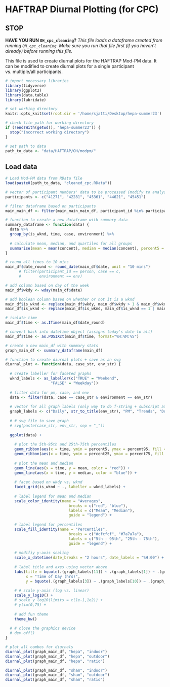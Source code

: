 # HAFTRAP Diurnal Plotting (for CPC)

## STOP

**HAVE YOU RUN `OH_cpc_cleaning`?**
*This file loads a dataframe created from running `OH_cpc_cleaning`. Make sure you run that file first (if you haven't already) before running this file.*

This file is used to create diurnal plots for the HAFTRAP Mod-PM data. It can be modified to create diurnal plots for a single participant vs. multiple/all participants. 

```r
# import necessary libraries
library(tidyverse)
library(ggplot2)
library(data.table)
library(lubridate)
```

```r
# set working directory
knitr::opts_knit$set(root.dir = '/home/sjatti/Desktop/hepa-summer23')
```

```r
# check file path for working directory
if (!endsWith(getwd(), "hepa-summer23")) {
  stop("Incorrect working directory")
}
```

```r
# set path to data
path_to_data <- "data/HAFTRAP/OH/modpm/"
```

## Load data
```r
# Load Mod-PM data from RData file
load(paste0(path_to_data, "cleaned_cpc.RData"))
```

```r
# vector of participant numbers' data to be processed (modify to analyze specific participants)
participants <- c("41271", "42281", "45361", "44621", "45451")

# filter dataframe based on participants
main_main_df <- filter(main_main_main_df, participant_id %in% participants)
```

```r
# function to create a new dataframe with summary data
summary_dataframe <- function(data) {
  data %>%
  group_by(is_wknd, time, case, environment) %>%
    
  # calculate mean, median, and quartiles for all groups
  summarise(mean = mean(concent), median = median(concent), percent5 = quantile(concent, 0.05), percent25 = quantile(concent, 0.25), percent75 = quantile(concent, 0.75), percent95 = quantile(concent, 0.95))
}
```

```r
# round all times to 10 mins
main_df$date_round <- round_date(main_df$date, unit = "10 mins")
      # filter(participant_id == person, case == c, 
      #        environment == env)
```

```r
# add column based on day of the week
main_df$wkdy <- wday(main_df$date)

# add boolean column based on whether or not it is a wknd
main_df$is_wknd <- replace(main_df$wkdy, main_df$wkdy > 1 & main_df$wkdy < 7, "FALSE")
main_df$is_wknd <- replace(main_df$is_wknd, main_df$is_wknd == 1 | main_df$is_wknd == 7, "TRUE")
```

```r
# isolate time
main_df$time <- as.ITime(main_df$date_round)

# convert back into datetime object (assigns today's date to all)
main_df$time <- as.POSIXct(main_df$time, format="%H:%M:%S")
```

```r
# create a new main_df with summary stats
graph_main_df <- summary_dataframe(main_df)
```

```r
# function to create diurnal plots + save as an svg
diurnal_plot <- function(data, case_str, env_str) {
  
  # create labeller for faceted graphs
  wknd_labels <- as_labeller(c("TRUE" = "Weekend",
                    "FALSE" = "Weekday"))
  
  # filter data for pm, case, and env
  data <- filter(data, case == case_str & environment == env_str)
  
  # vector for all graph labels (only way to do f-string + subscript at the same time)
  graph_labels <- c("Daily", str_to_title(env_str), "PM", "Trends", "During", str_to_title(case_str), "Period", "[ ug/m", "]", "Concentration", "CPC")
  
  # # svg file to save graph
  # svg(paste(case_str, env_str, sep = "_"))
  
  ggplot(data) +
    
    # plot the 5th-95th and 25th-75th percentiles
    geom_ribbon(aes(x = time, ymin = percent5, ymax = percent95, fill = "#cfcfcf")) +
    geom_ribbon(aes(x = time, ymin = percent25, ymax = percent75, fill = "#7a7a7a")) +
    
    # plot the mean and median
    geom_line(aes(x = time, y = mean, color = "red")) +
    geom_line(aes(x = time, y = median, color = "blue")) +
    
    # facet based on wkdy vs. wknd
    facet_grid(is_wknd ~ ., labeller = wknd_labels) +
    
    # label legend for mean and median
    scale_color_identity(name = "Averages",
                            breaks = c("red", "blue"),
                            labels = c("Mean", "Median"),
                            guide = "legend") +
    
    # label legend for percentiles
    scale_fill_identity(name = "Percentiles",
                            breaks = c("#cfcfcf", "#7a7a7a"),
                            labels = c("5th - 95th", "25th - 75th"),
                            guide = "legend") +
    
    # modifiy y-axis scaling
    scale_x_datetime(date_breaks = "2 hours", date_labels = "%H:00") +
    
    # label title and axes using vector above
    labs(title = bquote(.(graph_labels[11]) ~ .(graph_labels[1]) ~ .(graph_labels[2]) ~ .(graph_labels[3]) ~ .(graph_labels[4]) ~ .(graph_labels[5]) ~ .(graph_labels[6]) ~ .(graph_labels[7])),
         x = "Time of Day (hrs)",
         y = bquote(.(graph_labels[3]) ~ .(graph_labels[10]) ~ .(graph_labels[8])^3 ~ .(graph_labels[9]))) + 
    
    # # scale y-axis (log vs. linear)
    scale_y_log10() +
    # scale_y_log10(limits = c(1e-1,1e2)) +
    # ylim(0,75) +
    
    # add fun theme
    theme_bw()
  
  # # close the graphics device
  # dev.off()
}
```

```r
# plot all combos for diurnals
diurnal_plot(graph_main_df, "hepa", "indoor")
diurnal_plot(graph_main_df, "hepa", "outdoor")
diurnal_plot(graph_main_df, "hepa", "ratio")

diurnal_plot(graph_main_df, "sham", "indoor")
diurnal_plot(graph_main_df, "sham", "outdoor")
diurnal_plot(graph_main_df, "sham", "ratio")
```
